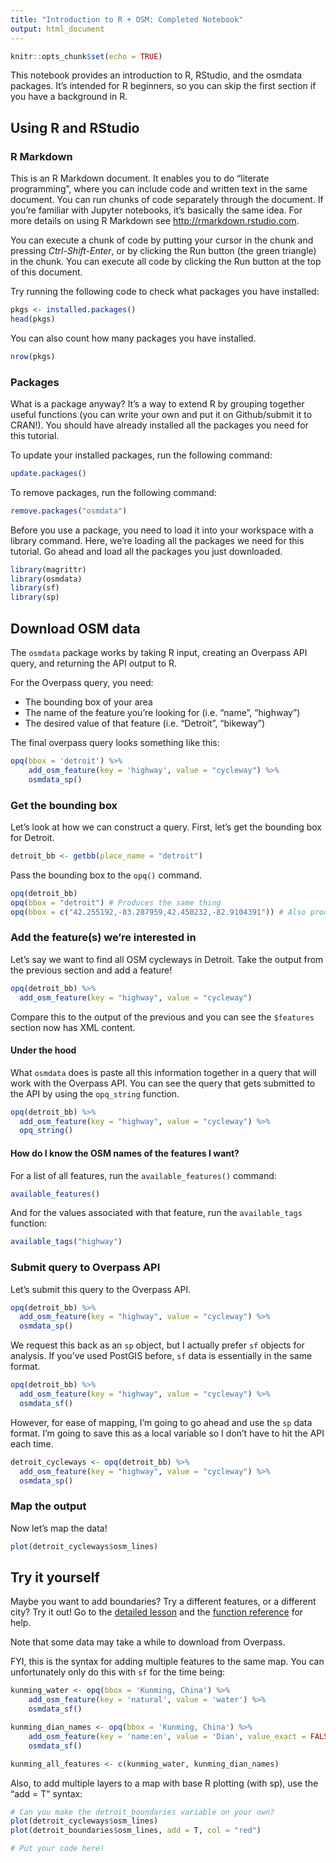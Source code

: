 ```yaml
---
title: "Introduction to R + OSM: Completed Notebook"
output: html_document
---
```


```r
knitr::opts_chunk$set(echo = TRUE)
```

This notebook provides an introduction to R, RStudio, and the osmdata packages. It's intended for R beginners, so you can skip the first section if you have a background in R.

## Using R and RStudio

### R Markdown

This is an R Markdown document. It enables you to do "literate programming", where you can include code and written text in the same document. You can run chunks of code separately through the document. If you're familiar with Jupyter notebooks, it's basically the same idea. For more details on using R Markdown see <http://rmarkdown.rstudio.com>.

You can execute a chunk of code by putting your cursor in the chunk and pressing *Ctrl-Shift-Enter*, or by clicking the Run button (the green triangle) in the chunk. You can execute all code by clicking the Run button at the top of this document.

Try running the following code to check what packages you have installed:

```r
pkgs <- installed.packages()
head(pkgs)
```
You can also count how many packages you have installed.
```r
nrow(pkgs)
```

### Packages

What is a package anyway? It's a way to extend R by grouping together useful functions (you can write your own and put it on Github/submit it to CRAN!). You should have already installed all the packages you need for this tutorial. 

To update your installed packages, run the following command:

```r
update.packages()
```

To remove packages, run the following command:
```r
remove.packages("osmdata")
```

Before you use a package, you need to load it into your workspace with a library command. Here, we're loading all the packages we need for this tutorial. Go ahead and load all the packages you just downloaded. 

```r
library(magrittr)
library(osmdata)
library(sf)
library(sp)
```

## Download OSM data

The `osmdata` package works by taking R input, creating an Overpass API query, and returning the API output to R.

For the Overpass query, you need:

- The bounding box of your area
- The name of the feature you're looking for (i.e. "name", "highway")
- The desired value of that feature (i.e. "Detroit", "bikeway")

The final overpass query looks something like this:
```r
opq(bbox = 'detroit') %>%
    add_osm_feature(key = 'highway', value = "cycleway") %>%
    osmdata_sp()
```

### Get the bounding box

Let's look at how we can construct a query. First, let's get the bounding box for Detroit.
```r
detroit_bb <- getbb(place_name = "detroit")
```

Pass the bounding box to the `opq()` command.
```r
opq(detroit_bb)
opq(bbox = "detroit") # Produces the same thing
opq(bbox = c("42.255192,-83.287959,42.450232,-82.9104391")) # Also produces the same thing
```

### Add the feature(s) we're interested in

Let's say we want to find all OSM cycleways in Detroit. Take the output from the previous section and add a feature!

```r
opq(detroit_bb) %>% 
  add_osm_feature(key = "highway", value = "cycleway")
```

Compare this to the output of the previous and you can see the `$features` section now has XML content. 

#### Under the hood
What `osmdata` does is paste all this information together in a query that will work with the Overpass API. You can see the query that gets submitted to the API by using the `opq_string` function. 

```r
opq(detroit_bb) %>% 
  add_osm_feature(key = "highway", value = "cycleway") %>% 
  opq_string()
```

#### How do I know the OSM names of the features I want?
For a list of all features, run the `available_features()` command:
```r
available_features()
```

And for the values associated with that feature, run the `available_tags` function:
```r
available_tags("highway")
```

### Submit query to Overpass API

Let's submit this query to the Overpass API.

```r
opq(detroit_bb) %>% 
  add_osm_feature(key = "highway", value = "cycleway") %>% 
  osmdata_sp()
```

We request this back as an `sp` object, but I actually prefer `sf` objects for analysis. If you've used PostGIS before, `sf` data is essentially in the same format. 
```r
opq(detroit_bb) %>% 
  add_osm_feature(key = "highway", value = "cycleway") %>% 
  osmdata_sf()
```

However, for ease of mapping, I'm going to go ahead and use the `sp` data format. I'm going to save this as a local variable so I don't have to hit the API each time.
```r
detroit_cycleways <- opq(detroit_bb) %>% 
  add_osm_feature(key = "highway", value = "cycleway") %>% 
  osmdata_sp()
```

### Map the output

Now let's map the data!
```r
plot(detroit_cycleways$osm_lines)
```

## Try it yourself

Maybe you want to add boundaries? Try a different features, or a different city? Try it out!
Go to the [detailed lesson](https://ropensci.github.io/osmdata/articles/osmdata.html) and the [function reference](https://ropensci.github.io/osmdata/reference/index.html) for help. 

Note that some data may take a while to download from Overpass.

FYI, this is the syntax for adding multiple features to the same map. You can unfortunately only do this with `sf` for the time being:
```r
kunming_water <- opq(bbox = 'Kunming, China') %>%
    add_osm_feature(key = 'natural', value = 'water') %>%
    osmdata_sf()

kunming_dian_names <- opq(bbox = 'Kunming, China') %>%
    add_osm_feature(key = 'name:en', value = 'Dian', value_exact = FALSE) %>%
    osmdata_sf()

kunming_all_features <- c(kunming_water, kunming_dian_names)
```

Also, to add multiple layers to a map with base R plotting (with sp), use the "add = T" syntax:
```r
# Can you make the detroit_boundaries variable on your own?
plot(detroit_cycleways$osm_lines)
plot(detroit_boundaries$osm_lines, add = T, col = "red")
```

```r
# Put your code here!
```
